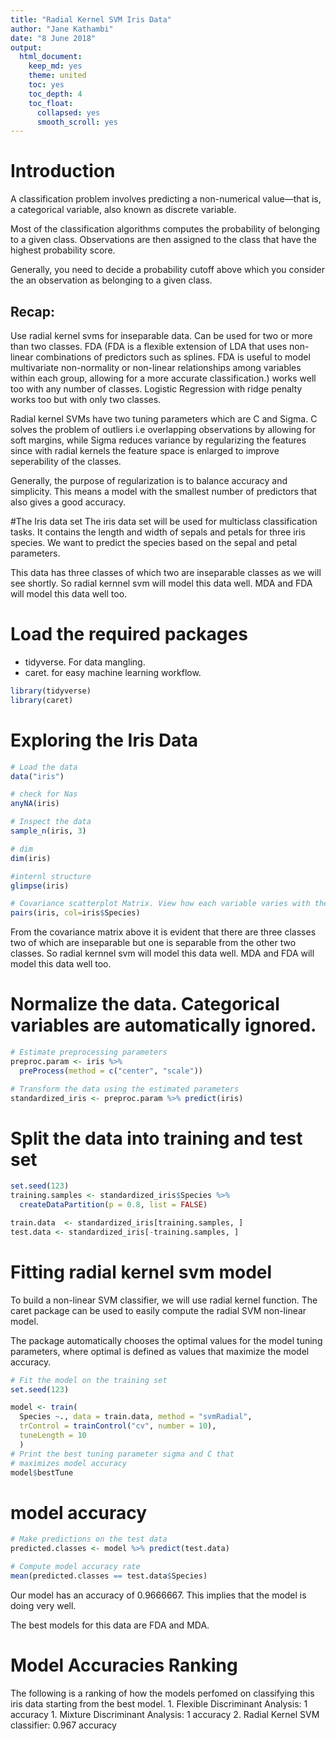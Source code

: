 ```yaml
---
title: "Radial Kernel SVM Iris Data"
author: "Jane Kathambi"
date: "8 June 2018"
output: 
  html_document:
    keep_md: yes
    theme: united
    toc: yes
    toc_depth: 4
    toc_float:
      collapsed: yes
      smooth_scroll: yes
---
```


# Introduction
A classification problem involves predicting a non-numerical value—that is, a categorical variable, also known as discrete variable.

Most of the classification algorithms computes the probability of belonging to a given class. Observations are then assigned to the class that have the highest probability score.

Generally, you need to decide a probability cutoff above which you consider the an observation as belonging to a given class.

## Recap:
Use radial kernel svms for inseparable data. Can be used for two or more than two classes. FDA (FDA is a flexible extension of LDA that uses non-linear combinations of predictors such as splines. FDA is useful to model multivariate non-normality or non-linear relationships among variables within each group, allowing for a more accurate classification.) works well too with any number of classes. Logistic Regression with ridge penalty works too but with only two classes.

Radial kernel SVMs have two tuning parameters which are C and Sigma. C solves the problem of outliers i.e overlapping observations by allowing for soft margins, while Sigma reduces variance by regularizing the features since with radial kernels the feature space is enlarged to improve seperability of the classes.

Generally, the purpose of regularization is to balance accuracy and simplicity.
This means a model with the smallest number of predictors that also gives a good accuracy. 

#The Iris data set
The iris data set will be used for multiclass classification tasks. It contains the length and width of sepals and petals for three iris species. We want to predict the species based on the sepal and petal parameters.

This data has three classes of which two are inseparable classes as we will see shortly. So radial kernnel svm will model this data well. MDA and FDA will model this data well too.

# Load the required packages
* tidyverse. For data mangling.
* caret. for easy machine learning workflow.

```r
library(tidyverse)
library(caret)
```

# Exploring the Iris Data

```r
# Load the data
data("iris")

# check for Nas
anyNA(iris)

# Inspect the data
sample_n(iris, 3)

# dim
dim(iris)

#internl structure
glimpse(iris)

# Covariance scatterplot Matrix. View how each variable varies with the rest as well as how the classes are distributed
pairs(iris, col=iris$Species)

```

From the covariance matrix above it is evident that there are three classes two of which are inseparable but one is separable from the other two classes. So radial kernnel svm will model this data well. MDA and FDA will model this data well too.

# Normalize the data. Categorical variables are automatically ignored.
```r
# Estimate preprocessing parameters
preproc.param <- iris %>% 
  preProcess(method = c("center", "scale"))

# Transform the data using the estimated parameters
standardized_iris <- preproc.param %>% predict(iris)

```

# Split the data into training and test set
```r
set.seed(123)
training.samples <- standardized_iris$Species %>% 
  createDataPartition(p = 0.8, list = FALSE)

train.data  <- standardized_iris[training.samples, ]
test.data <- standardized_iris[-training.samples, ]
```


# Fitting radial kernel svm model

To build a non-linear SVM classifier, we will use radial kernel function. The caret package can be used to easily compute the radial SVM non-linear model.

The package automatically chooses the optimal values for the model tuning parameters, where optimal is defined as values that maximize the model accuracy.

```r
# Fit the model on the training set
set.seed(123)

model <- train(
  Species ~., data = train.data, method = "svmRadial",
  trControl = trainControl("cv", number = 10),
  tuneLength = 10
  )
# Print the best tuning parameter sigma and C that
# maximizes model accuracy
model$bestTune
```

# model accuracy

```r
# Make predictions on the test data
predicted.classes <- model %>% predict(test.data)

# Compute model accuracy rate
mean(predicted.classes == test.data$Species)
```

Our model has an accuracy of  0.9666667. This implies that the model is doing very well.

The best models for this data are FDA and MDA.

# Model Accuracies Ranking
The following is a ranking of how the models perfomed on classifying this iris data starting from the best model. 
1. Flexible Discriminant Analysis: 1 accuracy
1. Mixture Discriminant Analysis: 1 accuracy
2. Radial Kernel SVM classifier:  0.967 accuracy